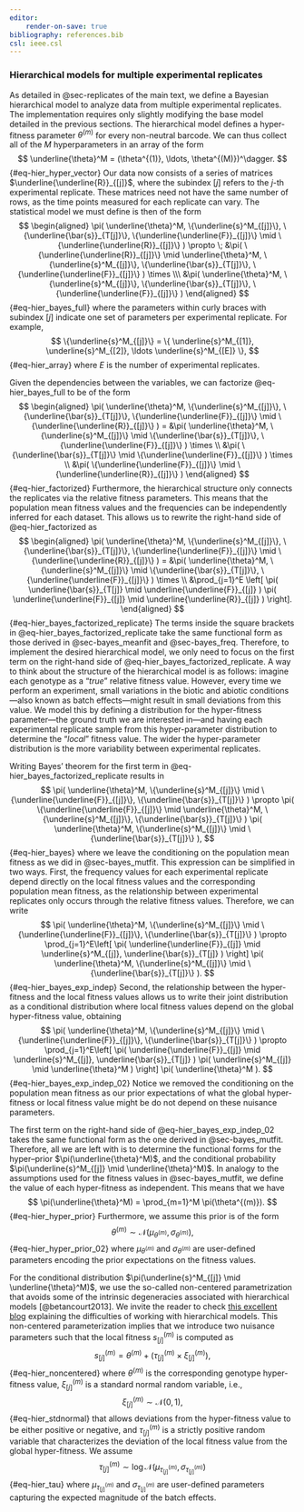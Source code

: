 ```yaml
---
editor:
    render-on-save: true
bibliography: references.bib
csl: ieee.csl
---
```


### Hierarchical models for multiple experimental replicates {#sec-hierarchical_model}

As detailed in @sec-replicates of the main text, we define a Bayesian
hierarchical model to analyze data from multiple experimental replicates. The
implementation requires only slightly modifying the base model detailed in the
previous sections. The hierarchical model defines a hyper-fitness parameter
$\theta^{(m)}$ for every non-neutral barcode. We can thus collect all of the $M$
hyperparameters in an array of the form
$$
\underline{\theta}^M = (\theta^{(1)}, \ldots, \theta^{(M)})^\dagger.
$${#eq-hier_hyper_vector}
Our data now consists of a series of matrices $\underline{\underline{R}}_{[j]}$,
where the subindex $[j]$ refers to the $j$-th experimental replicate. These
matrices need not have the same number of rows, as the time points measured for
each replicate can vary. The statistical model we must define is then of the
form
$$
\begin{aligned}
\pi(
    \underline{\theta}^M, 
    \{\underline{s}^M_{[j]}\},
    \{\underline{\bar{s}}_{T[j]}\},
    \{\underline{\underline{F}}_{[j]}\} \mid
    \{\underline{\underline{R}}_{[j]}\}
) \propto \;
&\pi(
    \{\underline{\underline{R}}_{[j]}\} \mid
    \underline{\theta}^M, 
    \{\underline{s}^M_{[j]}\},
    \{\underline{\bar{s}}_{T[j]}\},
    \{\underline{\underline{F}}_{[j]}\} 
) \times \\\
&\pi(
    \underline{\theta}^M, 
    \{\underline{s}^M_{[j]}\},
    \{\underline{\bar{s}}_{T[j]}\},
    \{\underline{\underline{F}}_{[j]}\} 
)
\end{aligned}
$${#eq-hier_bayes_full}
where the parameters within curly braces with subindex $[j]$ indicate one set of
parameters per experimental replicate. For example,
$$
\{\underline{s}^M_{[j]}\} = \{
    \underline{s}^M_{[1]}, \underline{s}^M_{[2]}, \ldots \underline{s}^M_{[E]}
\},
$${#eq-hier_array}
where $E$ is the number of experimental replicates.

Given the dependencies between the variables, we can factorize
@eq-hier_bayes_full to be of the form
$$
\begin{aligned}
\pi(
    \underline{\theta}^M, 
    \{\underline{s}^M_{[j]}\},
    \{\underline{\bar{s}}_{T[j]}\},
    \{\underline{\underline{F}}_{[j]}\} \mid
    \{\underline{\underline{R}}_{[j]}\}
) =
&\pi(
    \underline{\theta}^M, 
    \{\underline{s}^M_{[j]}\} \mid
    \{\underline{\bar{s}}_{T[j]}\},
    \{\underline{\underline{F}}_{[j]}\} 
) \times \\
&\pi(
    \{\underline{\bar{s}}_{T[j]}\} \mid
    \{\underline{\underline{F}}_{[j]}\}
) \times \\
&\pi(
    \{\underline{\underline{F}}_{[j]}\} \mid
    \{\underline{\underline{R}}_{[j]}\}
)
\end{aligned}
$${#eq-hier_factorized}
Furthermore, the hierarchical structure only connects the replicates via the
relative fitness parameters. This means that the population mean fitness values
and the frequencies can be independently inferred for each dataset. This allows
us to rewrite the right-hand side of @eq-hier_factorized as
$$
\begin{aligned}
\pi(
    \underline{\theta}^M, 
    \{\underline{s}^M_{[j]}\},
    \{\underline{\bar{s}}_{T[j]}\},
    \{\underline{\underline{F}}_{[j]}\} \mid
    \{\underline{\underline{R}}_{[j]}\}
) =
&\pi(
    \underline{\theta}^M, 
    \{\underline{s}^M_{[j]}\} \mid
    \{\underline{\bar{s}}_{T[j]}\},
    \{\underline{\underline{F}}_{[j]}\} 
) \times \\
&\prod_{j=1}^E \left[
    \pi(
        \underline{\bar{s}}_{T[j]} \mid
        \underline{\underline{F}}_{[j]}
    )
    \pi(
        \underline{\underline{F}}_{[j]} \mid
        \underline{\underline{R}}_{[j]}
    )
\right].
\end{aligned}
$${#eq-hier_bayes_factorized_replicate}
The terms inside the square brackets in @eq-hier_bayes_factorized_replicate take
the same functional form as those derived in @sec-bayes_meanfit and
@sec-bayes_freq. Therefore, to implement the desired hierarchical model, we only
need to focus on the first term on the right-hand side of
@eq-hier_bayes_factorized_replicate. A way to think about the structure of the
hierarchical model is as follows: imagine each genotype as a "*true*" relative
fitness value. However, every time we perform an experiment, small variations in
the biotic and abiotic conditions---also known as batch effects---might result
in small deviations from this value. We model this by defining a distribution
for the hyper-fitness parameter---the ground truth we are interested in---and
having each experimental replicate sample from this hyper-parameter distribution
to determine the "*local*" fitness value. The wider the hyper-parameter
distribution is the more variability between experimental replicates. 

Writing Bayes' theorem for the first term in @eq-hier_bayes_factorized_replicate
results in
$$
\pi(
    \underline{\theta}^M, 
    \{\underline{s}^M_{[j]}\} \mid
    \{\underline{\underline{F}}_{[j]}\},
    \{\underline{\bar{s}}_{T[j]}\}
) \propto
\pi(
    \{\underline{\underline{F}}_{[j]}\} \mid
    \underline{\theta}^M, 
    \{\underline{s}^M_{[j]}\},
    \{\underline{\bar{s}}_{T[j]}\}
)
\pi(
    \underline{\theta}^M, 
    \{\underline{s}^M_{[j]}\} \mid
    \{\underline{\bar{s}}_{T[j]}\}
),
$${#eq-hier_bayes}
where we leave the conditioning on the population mean fitness as we did in
@sec-bayes_mutfit. This expression can be simplified in two ways. First, the
frequency values for each experimental replicate depend directly on the local
fitness values and the corresponding population mean fitness, as the
relationship between experimental replicates only occurs through the relative
fitness values. Therefore, we can write
$$
\pi(
    \underline{\theta}^M, 
    \{\underline{s}^M_{[j]}\} \mid
    \{\underline{\underline{F}}_{[j]}\},
    \{\underline{\bar{s}}_{T[j]}\}
) \propto
\prod_{j=1}^E\left[
    \pi(
        \underline{\underline{F}}_{[j]} \mid
        \underline{s}^M_{[j]},
        \underline{\bar{s}}_{T[j]}
    )
\right]
\pi(
    \underline{\theta}^M, 
    \{\underline{s}^M_{[j]}\} \mid
    \{\underline{\bar{s}}_{T[j]}\}
).
$${#eq-hier_bayes_exp_indep}
Second, the relationship between the hyper-fitness and the local fitness values
allows us to write their joint distribution as a conditional distribution where
local fitness values depend on the global hyper-fitness value, obtaining
$$
\pi(
    \underline{\theta}^M, 
    \{\underline{s}^M_{[j]}\} \mid
    \{\underline{\underline{F}}_{[j]}\},
    \{\underline{\bar{s}}_{T[j]}\}
) \propto
\prod_{j=1}^E\left[
    \pi(
        \underline{\underline{F}}_{[j]} \mid
        \underline{s}^M_{[j]},
        \underline{\bar{s}}_{T[j]}
    )
    \pi(
        \underline{s}^M_{[j]} \mid
        \underline{\theta}^M
    )
\right] 
\pi(
    \underline{\theta}^M
).
$${#eq-hier_bayes_exp_indep_02}
Notice we removed the conditioning on the population mean fitness as our prior
expectations of what the global hyper-fitness or local fitness value might be do
not depend on these nuisance parameters. 

The first term on the right-hand side of @eq-hier_bayes_exp_indep_02 takes the
same functional form as the one derived in @sec-bayes_mutfit. Therefore, all we
are left with is to determine the functional forms for the hyper–prior
$\pi(\underline{\theta}^M)$, and the conditional probability
$\pi(\underline{s}^M_{[j]} \mid \underline{\theta}^M)$. In analogy to the 
assumptions used for the fitness values in @sec-bayes_mutfit, we define the 
value of each hyper-fitness as independent. This means that we have
$$
\pi(\underline{\theta}^M) = \prod_{m=1}^M \pi(\theta^{(m)}).
$${#eq-hier_hyper_prior}
Furthermore, we assume this prior is of the form
$$
\theta^{(m)} \sim \mathcal{N}(\mu_{\theta^{(m)}}, \sigma_{\theta^{(m)}}),
$${#eq-hier_hyper_prior_02}
where $\mu_{\theta^{(m)}}$ and $\sigma_{\theta^{(m)}}$ are user-defined 
parameters encoding the prior expectations on the fitness values.

For the conditional distribution $\pi(\underline{s}^M_{[j]} \mid
\underline{\theta}^M)$, we use the so-called non-centered parametrization that
avoids some of the intrinsic degeneracies associated with hierarchical models
[@betancourt2013]. We invite the reader to check [this excellent
blog](https://betanalpha.github.io/assets/case_studies/hierarchical_modeling.html)
explaining the difficulties of working with hierarchical models. This 
non-centered parameterization implies that we introduce two nuisance parameters
such that the local fitness $s_{[j]}^{(m)}$ is computed as
$$
s_{[j]}^{(m)} = \theta^{(m)} + 
(\tau_{[j]}^{(m)} \times \xi_{[j]}^{(m)}),
$${#eq-hier_noncentered}
where $\theta^{(m)}$ is the corresponding genotype hyper-fitness value,
$\xi_{[j]}^{(m)}$ is a standard normal random variable, i.e.,
$$
\xi_{[j]}^{(m)} \sim \mathcal{N}(0, 1),
$${#eq-hier_stdnormal}
that allows deviations from the hyper-fitness value to be either positive or
negative, and $\tau_{[j]}^{(m)}$ is a strictly positive random variable that
characterizes the deviation of the local fitness value from the global
hyper-fitness. We assume
$$
\tau_{[j]}^{(m)} \sim \log\mathcal{N}(
    \mu_{\tau_{[j]}^{(m)}}, \sigma_{\tau_{[j]}^{(m)}}
)
$${#eq-hier_tau}
where $\mu_{\tau_{[j]}^{(m)}}$ and $\sigma_{\tau_{[j]}^{(m)}}$ are user-defined
parameters capturing the expected magnitude of the batch effects.